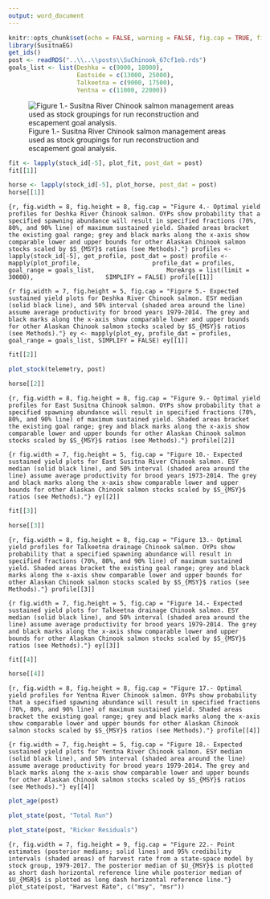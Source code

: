 ```yaml
---
output: word_document
---
```


```r
knitr::opts_chunk$set(echo = FALSE, warning = FALSE, fig.cap = TRUE, fig.align = 'center')
library(SusitnaEG)
get_ids()
post <- readRDS("..\\..\\posts\\SuChinook_67cf1eb.rds")
goals_list <- list(Deshka = c(9000, 18000),
                   Eastside = c(13000, 25000),
                   Talkeetna = c(9000, 17500),
                   Yentna = c(11000, 22000))
```

![Figure 1.- Susitna River Chinook salmon management areas used as stock groupings for run reconstruction and escapement goal analysis. ](SusitnaEGmap.png)

```r
fit <- lapply(stock_id[-5], plot_fit, post_dat = post)
fit[[1]]
```

```r
horse <- lapply(stock_id[-5], plot_horse, post_dat = post)
horse[[1]]
```

```{r, fig.width = 8, fig.height = 8, fig.cap = "Figure 4.- Optimal yield profiles for Deshka River Chinook salmon. OYPs show probability that a specified spawning abundance will result in specified fractions (70%, 80%, and 90% line) of maximum sustained yield. Shaded areas bracket the existing goal range; grey and black marks along the x-axis show comparable lower and upper bounds for other Alaskan Chinook salmon stocks scaled by $S_{MSY}$ ratios (see Methods)."}
profiles <- lapply(stock_id[-5], get_profile, post_dat = post)
profile <- mapply(plot_profile, 
                  profile_dat = profiles, 
                  goal_range = goals_list, 
                  MoreArgs = list(limit = 30000), 
                  SIMPLIFY = FALSE)
profile[[1]]
```

```{r fig.width = 7, fig.height = 5, fig.cap = "Figure 5.- Expected sustained yield plots for Deshka River Chinook salmon. ESY median (solid black line), and 50% interval (shaded area around the line) assume average productivity for brood years 1979-2014. The grey and black marks along the x-axis show comparable lower and upper bounds for other Alaskan Chinook salmon stocks scaled by $S_{MSY}$ ratios (see Methods)."}
ey <- mapply(plot_ey, profile_dat = profiles, goal_range = goals_list, SIMPLIFY = FALSE)
ey[[1]]
```

```r
fit[[2]]
```

```r
plot_stock(telemetry, post)
```

```r
horse[[2]]
```

```{r, fig.width = 8, fig.height = 8, fig.cap = "Figure 9.- Optimal yield profiles for East Susitna Chinook salmon. OYPs show probability that a specified spawning abundance will result in specified fractions (70%, 80%, and 90% line) of maximum sustained yield. Shaded areas bracket the existing goal range; grey and black marks along the x-axis show comparable lower and upper bounds for other Alaskan Chinook salmon stocks scaled by $S_{MSY}$ ratios (see Methods)."}
profile[[2]]
```

```{r fig.width = 7, fig.height = 5, fig.cap = "Figure 10.- Expected sustained yield plots for East Susitna River Chinook salmon. ESY median (solid black line), and 50% interval (shaded area around the line) assume average productivity for brood years 1973-2014. The grey and black marks along the x-axis show comparable lower and upper bounds for other Alaskan Chinook salmon stocks scaled by $S_{MSY}$ ratios (see Methods)."}
ey[[2]]
```

```r
fit[[3]]
```

```r
horse[[3]]
```

```{r, fig.width = 8, fig.height = 8, fig.cap = "Figure 13.- Optimal yield profiles for Talkeetna drainage Chinook salmon. OYPs show probability that a specified spawning abundance will result in specified fractions (70%, 80%, and 90% line) of maximum sustained yield. Shaded areas bracket the existing goal range; grey and black marks along the x-axis show comparable lower and upper bounds for other Alaskan Chinook salmon stocks scaled by $S_{MSY}$ ratios (see Methods)."}
profile[[3]]
```

```{r fig.width = 7, fig.height = 5, fig.cap = "Figure 14.- Expected sustained yield plots for Talkeetna drainage Chinook salmon. ESY median (solid black line), and 50% interval (shaded area around the line) assume average productivity for brood years 1979-2014. The grey and black marks along the x-axis show comparable lower and upper bounds for other Alaskan Chinook salmon stocks scaled by $S_{MSY}$ ratios (see Methods)."}
ey[[3]]
``` 

```r
fit[[4]]
```

```r
horse[[4]]
```

```{r, fig.width = 8, fig.height = 8, fig.cap = "Figure 17.- Optimal yield profiles for Yentna River Chinook salmon. OYPs show probability that a specified spawning abundance will result in specified fractions (70%, 80%, and 90% line) of maximum sustained yield. Shaded areas bracket the existing goal range; grey and black marks along the x-axis show comparable lower and upper bounds for other Alaskan Chinook salmon stocks scaled by $S_{MSY}$ ratios (see Methods)."}
profile[[4]]
```

```{r fig.width = 7, fig.height = 5, fig.cap = "Figure 18.- Expected sustained yield plots for Yentna River Chinook salmon. ESY median (solid black line), and 50% interval (shaded area around the line) assume average productivity for brood years 1979-2014. The grey and black marks along the x-axis show comparable lower and upper bounds for other Alaskan Chinook salmon stocks scaled by $S_{MSY}$ ratios (see Methods)."}
ey[[4]]
```

```r
plot_age(post)
```
  
```r
plot_state(post, "Total Run")
```
  
```r
plot_state(post, "Ricker Residuals")
```
  
```{r, fig.width = 7, fig.height = 9, fig.cap = "Figure 22.- Point estimates (posterior medians; solid lines) and 95% credibility intervals (shaded areas) of harvest rate from a state-space model by stock group, 1979-2017. The posterior median of $U_{MSY}$ is plotted as short dash horizontal reference line while posterior median of $U_{MSR}$ is plotted as long dash horizontal reference line."}
plot_state(post, "Harvest Rate", c("msy", "msr"))
```